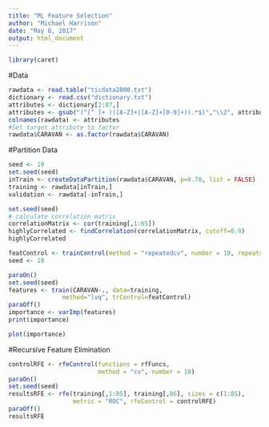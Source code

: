 ```yaml
---
title: "ML Feature Selection"
author: "Michael Harrison"
date: "May 8, 2017"
output: html_document
---
```


```r
library(caret)
```

#Data
```r
rawdata <- read.table("ticdata2000.txt")
dictionary <- read.csv("dictionary.txt")
attributes <- dictionary[2:87,]
attributes <- gsub("(^[^ ]+ )([A-Z]+|[A-Z]+[0-9]+)(.*$)","\\2", attributes)
colnames(rawdata) <- attributes
#Set target attribute to factor
rawdata$CARAVAN <- as.factor(rawdata$CARAVAN)
```

#Partition Data
```r
seed <- 10
set.seed(seed)
inTrain <- createDataPartition(rawdata$CARAVAN, p=0.70, list = FALSE)
training <- rawdata[inTrain,]
validation <- rawdata[-inTrain,]
```


```r
set.seed(seed)
# calculate correlation matrix
correlationMatrix <- cor(training[,1:65])
highlyCorrelated <- findCorrelation(correlationMatrix, cutoff=0.9)
highlyCorrelated
```




```r
featControl <- trainControl(method = "repeatedcv", number = 10, repeats = 3)
seed <- 10
```

```r
paraOn()
set.seed(seed)
features <- train(CARAVAN~., data=training, 
               method="lvq", trControl=featControl)
paraOff()
importance <- varImp(features)
print(importance)

```

```r
plot(importance)
```


#Recursive Feature Elimination
```r
controlRFE <- rfeControl(functions = rfFuncs, 
                         method = "cv", number = 10)
paraOn()
set.seed(seed)
resultsRFE <- rfe(training[,1:85], training[,86], sizes = c(1:85),
                  metric = "ROC", rfeControl = controlRFE)
paraOff()
resultsRFE

```

